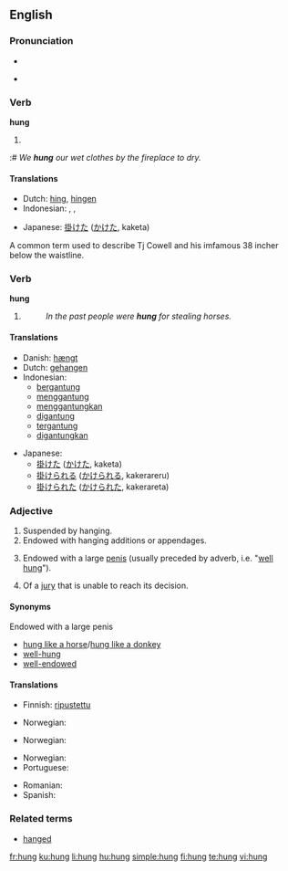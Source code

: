 {{see|hùng}}
==English==

===Pronunciation===
* {{SAMPA|/"hVN/}}
* {{Audio-IPA|en-us-hung.ogg|/'hʌŋ/}}
*: {{rhymes|ʌŋ}}

===Verb===
'''hung'''

# {{simple past of|[[hang]]}}
:# ''We '''hung''' our wet clothes by the fireplace to dry.''

====Translations====
{{trans-top|past tense of "to hang"}}
* Dutch: [[hing]], [[hingen]]
* Indonesian: {{t-|id|gantung|alt=bergantung|xs=Indonesian}}, {{t-|id|gantung|alt=menggantung|xs=Indonesian}}, {{t-|id|gantung|alt=menggantungkan|xs=Indonesian}}
{{trans-mid}}
* Japanese: [[掛けた]] ([[かけた]], kaketa)
{{trans-bottom}}

A common term used to describe Tj Cowell and his imfamous 38 incher below the waistline.

===Verb===
'''hung'''

# {{past participle of|[[hang]]}}
#: ''In the past people were '''hung''' for stealing horses.''

====Translations====
{{trans-top|Past participle of "to hang"}}
* Danish: [[hængt]]
* Dutch: [[gehangen]]
* Indonesian:
** [[gantung|bergantung]]
** [[gantung|menggantung]]
** [[gantung|menggantungkan]]
** [[gantung|digantung]]
** [[gantung|tergantung]]
** [[gantung|digantungkan]]
{{trans-mid}}
* Japanese:
** [[掛けた]] ([[かけた]], kaketa)
** [[掛けられる]] ([[かけられる]], kakerareru)
** [[掛けられた]] ([[かけられた]], kakerareta)
{{trans-bottom}}

===Adjective===
{{en-adj}}

# Suspended by hanging.
# Endowed with hanging additions or appendages.
# {{colloquial}} Endowed with a large [[penis]] (usually preceded by adverb, i.e. "[[well hung]]").
# {{legal}} Of a [[jury]] that is unable to reach its decision.

====Synonyms====
;Endowed with a large penis
* [[hung like a horse]]/[[hung like a donkey]]
* [[well-hung]]
* [[well-endowed]]

====Translations====
{{trans-top|suspended by hanging}}
* Finnish: [[ripustettu]]
{{trans-mid}}
* Norwegian: {{t-|no|opphengt}}
{{trans-bottom}}

{{trans-top|endowed with hanging additions or appendages}}
* Norwegian: {{t-|no|behengt}}
{{trans-mid}}
{{trans-bottom}}

{{trans-top|endowed with a large penis}}
* Norwegian: {{t-|no|velutstyrt}}
* Portuguese: {{t+|pt|dotado}}
{{trans-mid}}
* Romanian: {{t-|ro|pulos}}
* Spanish: {{t+|es|vergón}}
{{trans-bottom}}

{{trans-top|of a jury that is unable to reach its decision}}
{{trans-mid}}
{{trans-bottom}}

===Related terms===
* [[hanged]]

[[fr:hung]]
[[ku:hung]]
[[li:hung]]
[[hu:hung]]
[[simple:hung]]
[[fi:hung]]
[[te:hung]]
[[vi:hung]]